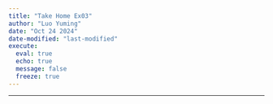 ```yaml
---
title: "Take Home Ex03"
author: "Luo Yuming"
date: "Oct 24 2024"
date-modified: "last-modified"
execute: 
  eval: true
  echo: true
  message: false
  freeze: true
---
```


------------------------------------------------------------------------
